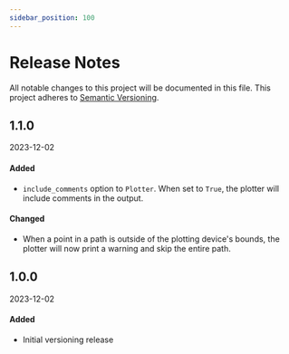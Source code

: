 ```yaml
---
sidebar_position: 100
---
```

# Release Notes

All notable changes to this project will be documented in this file. This project adheres to [Semantic Versioning](https://semver.org/).

<!-- 

## 1.0.0

2023-12-02

#### Added
-

#### Changed
-

#### Fixed
- 

 -->

## 1.1.0

2023-12-02

#### Added
- `include_comments` option to `Plotter`. When set to `True`, the plotter will include comments in the output.

#### Changed
- When a point in a path is outside of the plotting device's bounds, the plotter will now print a warning and skip the entire path.

## 1.0.0

2023-12-02

#### Added
- Initial versioning release
